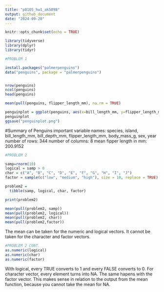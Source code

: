 ```yaml
---
title: "p8105_hw1_ak5098"
output: github_document
date: "2024-09-20"
---
```


```r
knitr::opts_chunk$set(echo = TRUE)
```

```r
library(tidyverse)
library(dplyr)
library(tidyr)


```

```r
#PROBLEM 1

install.packages("palmerpenguins")
data("penguins", package = "palmerpenguins")


nrow(penguins)
ncol(penguins)
head(penguins)

mean(pull(penguins, flipper_length_mm), na.rm = TRUE)

penguinplot = ggplot(penguins, aes(x=bill_length_mm, y=flipper_length_mm, color=species)) +geom_point()
penguinplot
ggsave("penguinplot.png")


```
#Summary of Penguins
important variable names: species, island, bill_length_mm, bill_depth_mm, flipper_length_mm, body_mass_g, sex, year
number of rows: 344
number of columns: 8
mean fipper length in mm: 200.9152

```r
#PROBLEM 2

samp=rnorm(10)
logical = samp > 0
char = c("A", "B", "C", "D", "E", "F", "G", "H", "I", "J")
factor = sample(c("low", "medium", "high"), size = 10, replace = TRUE)

problem2 = 
  tibble(samp, logical, char, factor)

print(problem2)

mean(pull(problem2, samp))
mean(pull(problem2, logical))
mean(pull(problem2, char))
mean(pull(problem2,factor))
```
The mean can be taken for the numeric and logical vectors. It cannot be taken for the character and factor vectors. 

```r
#PROBLEM 2 CONT.
as.numeric(logical)
as.numeric(char)
as.numeric(factor)
```
With logical, every TRUE converts to 1 and every FALSE converts to 0. For character vector, every element turns into NA. The same hapens with the factor vector. 
This makes sense in relation to the output from the mean function, because you cannot take the mean for NA. 